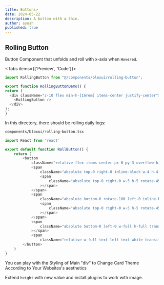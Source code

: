 ```yaml
---
title: Buttons>
date: 2024-05-22
description: A button with a Shin.
author: ayush
published: true
---
```



## Rolling Button
Button Component that unfolds and roll with x-axis when `Hovered`.

<Tabs items={['Preview', 'Code']}>
  <Tab value="Preview">
  <RollButton />
  </Tab>
  <Tab value="Code">
  ```typescript
  import RollingButton from "@/components/bloxui/rolling-button";
 
export function RollingButtonDemo() {
  return (
    <div className="z-10 flex min-h-[16rem] items-center justify-center">
      <RollingButton />
    </div>
  );
}
  ```
  </Tab>
</Tabs>

In this directory, there should be rolling daily logs:

```sh copy
components/bloxui/rolling-button.tsx
```

```js filename="tailwind.config.js" copy
import React from 'react'

export default function RollButton() {
    return (
        <button
            className="relative flex items-center px-6 py-3 overflow-hidden font-medium transition-all bg-indigo-500 rounded-md group">
            <span
                className="absolute top-0 right-0 inline-block w-4 h-4 transition-all duration-500 ease-in-out bg-indigo-700 rounded group-hover:-mr-4 group-hover:-mt-4">
                <span
                    className="absolute top-0 right-0 w-5 h-5 rotate-45 translate-x-1/2 -translate-y-1/2 bg-white"
                ></span>
            </span>
            <span
                className="absolute bottom-0 rotate-180 left-0 inline-block w-4 h-4 transition-all duration-500 ease-in-out bg-indigo-700 rounded group-hover:-ml-4 group-hover:-mb-4">
                <span
                    className="absolute top-0 right-0 w-5 h-5 rotate-45 translate-x-1/2 -translate-y-1/2 bg-white"
                ></span>
            </span>
            <span
                className="absolute bottom-0 left-0 w-full h-full transition-all duration-500 ease-in-out delay-200 -translate-x-full bg-indigo-600 rounded-md group-hover:translate-x-0"
            ></span>
            <span
                className="relative w-full text-left text-white transition-colors duration-200 ease-in-out group-hover:text-white">Get Started</span>
        </button>
    )
}
```
<Callout type="info">
You can play with the Styling of Main "div" to Change Card Theme According to Your Websites's aesthetics
</Callout>

Extend `height` with new value and install plugins to work with image.